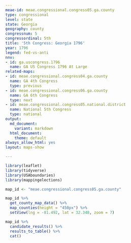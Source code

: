 ```yaml
---
meae-id: meae.congressional.congress05.ga.county
type: congressional
level: state
state: Georgia
geography: county
congressnum: 5
congressordinal: 5th
title: '5th Congress: Georgia 1796'
year: 1796
legend: fed-vs-anti
nnv:
- id: ga.uscongress.1796
  name: GA US Congress 1796 At Large
related-maps:
- id: meae.congressional.congress04.ga.county
  name: GA 4th Congress
  type: previous
- id: meae.congressional.congress06.ga.county
  name: GA 6th Congress
  type: next
- id: meae.congressional.congress05.national.district
  name: National 5th Congress
  type: national
output:
  md_document:
    variant: markdown
  html_document:
    theme: default
always_allow_html: yes
layout: maps-show

---
```


```r
library(leaflet)
library(tidyverse)
library(USAboundaries)
library(mappingelections)

map_id <- "meae.congressional.congress05.ga.county"
```

<div class="map">

```r
map_id %>%
  get_county_map_data() %>%
  map_counties(height = "450px") %>% 
  setView(lng = -81.492, lat = 32.348, zoom = 7)
```

</div>

<div class="results-table">

```r
map_id %>%
  candidate_results() %>%
  results_to_table() %>%
  cat()
```

</div>
